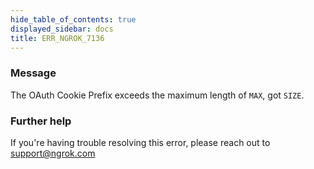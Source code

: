 ```yaml
---
hide_table_of_contents: true
displayed_sidebar: docs
title: ERR_NGROK_7136
---
```




### Message

The OAuth Cookie Prefix exceeds the maximum length of `MAX`, got `SIZE`.

<ErrorDetails error="err_ngrok_7136" />

### Further help

If you're having trouble resolving this error, please reach out to [support@ngrok.com](mailto:support@ngrok.com?subject=Help%20with%20ERR_NGROK_7136)
